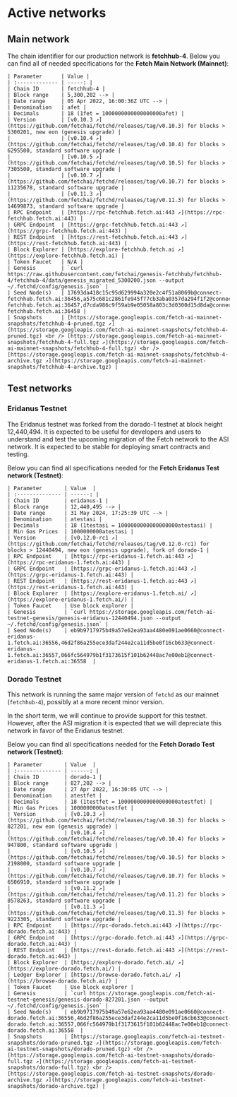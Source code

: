 # Active networks

## Main network

The chain identifier for our production network is **fetchhub-4**.
Below you can find all of needed specifications for the **Fetch Main Network (Mainnet)**:

    | Parameter      | Value |
    | :------------- | -----: |
    | Chain ID       | fetchhub-4 |
    | Block range    | 5,300,202 --> |
    | Date range     | 05 Apr 2022, 16:00:36Z UTC --> |
    | Denomination   | afet |
    | Decimals       | 18 (1fet = 1000000000000000000afet) |
    | Version        | [v0.10.3 ↗️](https://github.com/fetchai/fetchd/releases/tag/v0.10.3) for blocks >  5300201, new eon (genesis upgrade) |
    |                | [v0.10.4 ↗️](https://github.com/fetchai/fetchd/releases/tag/v0.10.4) for blocks >  6295500, standard software upgrade |
    |                | [v0.10.5 ↗️](https://github.com/fetchai/fetchd/releases/tag/v0.10.5) for blocks >  7305500, standard software upgrade |
    |                | [v0.10.7 ↗️](https://github.com/fetchai/fetchd/releases/tag/v0.10.7) for blocks > 11235678, standard software upgrade |
    |                | [v0.11.3 ↗️](https://github.com/fetchai/fetchd/releases/tag/v0.11.3) for blocks > 14699873, standard software upgrade |
    | RPC Endpoint   | [https://rpc-fetchhub.fetch.ai:443 ↗️](https://rpc-fetchhub.fetch.ai:443) |
    | GRPC Endpoint  | [https://grpc-fetchhub.fetch.ai:443 ↗️](https://grpc-fetchhub.fetch.ai:443) |
    | REST Endpoint  | [https://rest-fetchhub.fetch.ai:443 ↗️](https://rest-fetchhub.fetch.ai:443) |
    | Block Explorer | [https://explore-fetchhub.fetch.ai ↗️](https://explore-fetchhub.fetch.ai) |
    | Token Faucet   | N/A |
    | Genesis        | `curl https://raw.githubusercontent.com/fetchai/genesis-fetchhub/fetchhub-4/fetchhub-4/data/genesis_migrated_5300200.json --output ~/.fetchd/config/genesis.json` |
    | Seed Node(s)   | 17693da418c15c95d629994a320e2c4f51a8069b@connect-fetchhub.fetch.ai:36456,a575c681c2861fe945f77cb3aba0357da294f1f2@connect-fetchhub.fetch.ai:36457,d7cda986c9f59ab9e05058a803c3d0300d15d8da@connect-fetchhub.fetch.ai:36458 |
    | Snapshots      | [https://storage.googleapis.com/fetch-ai-mainnet-snapshots/fetchhub-4-pruned.tgz ↗️](https://storage.googleapis.com/fetch-ai-mainnet-snapshots/fetchhub-4-pruned.tgz) <br /> [https://storage.googleapis.com/fetch-ai-mainnet-snapshots/fetchhub-4-full.tgz ↗️](https://storage.googleapis.com/fetch-ai-mainnet-snapshots/fetchhub-4-full.tgz) <br /> [https://storage.googleapis.com/fetch-ai-mainnet-snapshots/fetchhub-4-archive.tgz ↗️](https://storage.googleapis.com/fetch-ai-mainnet-snapshots/fetchhub-4-archive.tgz) |

## Test networks

### Eridanus Testnet

The Eridanus testnet was forked from the dorado-1 testnet at block height 12,440,494.
It is expected to be useful for developers and users to understand and test the upcoming
migration of the Fetch network to the ASI network. It is expected to be stable for
deploying smart contracts and testing.

Below you can find all specifications needed for the **Fetch Eridanus Test network (Testnet)**:

    | Parameter       | Value  |
    | :-------------- | ------: |
    | Chain ID        | eridanus-1 |
    | Block range     | 12,440,495 --> |
    | Date range      | 31 May 2024, 17:25:39 UTC --> |
    | Denomination    | atestasi |
    | Decimals        | 18 (1testasi = 1000000000000000000atestasi) |
    | Min Gas Prices  | 1000000000atestasi |
    | Version         | [v0.12.0-rc1 ↗️](https://github.com/fetchai/fetchd/releases/tag/v0.12.0-rc1) for blocks > 12440494, new eon (genesis upgrade), fork of dorado-1 |
    | RPC Endpoint    | [https://rpc-eridanus-1.fetch.ai:443 ↗️](https://rpc-eridanus-1.fetch.ai:443) |
    | GRPC Endpoint   | [https://grpc-eridanus-1.fetch.ai:443 ↗️](https://grpc-eridanus-1.fetch.ai:443) |
    | REST Endpoint   | [https://rest-eridanus-1.fetch.ai:443 ↗️](https://rest-eridanus-1.fetch.ai:443) |
    | Block Explorer  | [https://explore-eridanus-1.fetch.ai/ ↗️](https://explore-eridanus-1.fetch.ai/) |
    | Token Faucet    | Use block explorer |
    | Genesis         | `curl https://storage.googleapis.com/fetch-ai-testnet-genesis/genesis-eridanus-12440494.json --output ~/.fetchd/config/genesis.json` |
    | Seed Node(s)    | eb9b9717975b49a57e62ea93aa4480e091ae0660@connect-eridanus-1.fetch.ai:36556,46d2f86a255ece3daf244e2ca11d5be0f16cb633@connect-eridanus-1.fetch.ai:36557,066fc564979b1f3173615f101b62448ac7e00eb1@connect-eridanus-1.fetch.ai:36558  |


### Dorado Testnet

This network is running the same major version of `fetchd` as our mainnet (`fetchhub-4`), possibly at a more recent minor
version.

In the short term, we will continue to provide support for this testnet. However, after the ASI migration it is expected
that we will depreciate this network in favor of the Eridanus testnet.

Below you can find all specifications needed for the **Fetch Dorado Test network (Testnet)**:

    | Parameter       | Value  |
    | :-------------- | ------: |
    | Chain ID        | dorado-1 |
    | Block range     | 827,202 --> |
    | Date range      | 27 Apr 2022, 16:30:05 UTC --> |
    | Denomination    | atestfet |
    | Decimals        | 18 (1testfet = 1000000000000000000atestfet) |
    | Min Gas Prices  | 1000000000atestfet |
    | Version         | [v0.10.3 ↗️](https://github.com/fetchai/fetchd/releases/tag/v0.10.3) for blocks >  827201, new eon (genesis upgrade) |
    |                 | [v0.10.4 ↗️](https://github.com/fetchai/fetchd/releases/tag/v0.10.4) for blocks >  947800, standard software upgrade |
    |                 | [v0.10.5 ↗️](https://github.com/fetchai/fetchd/releases/tag/v0.10.5) for blocks > 2198000, standard software upgrade |
    |                 | [v0.10.7 ↗️](https://github.com/fetchai/fetchd/releases/tag/v0.10.7) for blocks > 6506910, standard software upgrade |
    |                 | [v0.11.2 ↗️](https://github.com/fetchai/fetchd/releases/tag/v0.11.2) for blocks > 8578263, standard software upgrade |
    |                 | [v0.11.3 ↗️](https://github.com/fetchai/fetchd/releases/tag/v0.11.3) for blocks > 9223305, standard software upgrade |
    | RPC Endpoint    | [https://rpc-dorado.fetch.ai:443 ↗️](https://rpc-dorado.fetch.ai:443) |
    | GRPC Endpoint   | [https://grpc-dorado.fetch.ai:443 ↗️](https://grpc-dorado.fetch.ai:443) |
    | REST Endpoint   | [https://rest-dorado.fetch.ai:443 ↗️](https://rest-dorado.fetch.ai:443) |
    | Block Explorer  | [https://explore-dorado.fetch.ai/ ↗️](https://explore-dorado.fetch.ai/) |
    | Ledger Explorer | [https://browse-dorado.fetch.ai/ ↗️](https://browse-dorado.fetch.ai/) |
    | Token Faucet    | Use block explorer |
    | Genesis         | `curl https://storage.googleapis.com/fetch-ai-testnet-genesis/genesis-dorado-827201.json --output ~/.fetchd/config/genesis.json` |
    | Seed Node(s)    | eb9b9717975b49a57e62ea93aa4480e091ae0660@connect-dorado.fetch.ai:36556,46d2f86a255ece3daf244e2ca11d5be0f16cb633@connect-dorado.fetch.ai:36557,066fc564979b1f3173615f101b62448ac7e00eb1@connect-dorado.fetch.ai:36558  |
    | Snapshots       | [https://storage.googleapis.com/fetch-ai-testnet-snapshots/dorado-pruned.tgz ↗️](https://storage.googleapis.com/fetch-ai-testnet-snapshots/dorado-pruned.tgz) <br /> [https://storage.googleapis.com/fetch-ai-testnet-snapshots/dorado-full.tgz ↗️](https://storage.googleapis.com/fetch-ai-testnet-snapshots/dorado-full.tgz) <br /> [https://storage.googleapis.com/fetch-ai-testnet-snapshots/dorado-archive.tgz ↗️](https://storage.googleapis.com/fetch-ai-testnet-snapshots/dorado-archive.tgz) |
